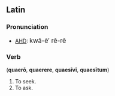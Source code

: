 ==Latin==
===Pronunciation===
*[[AHD]]: <big> kw&#259;-&#275;&prime; r&#277;-r&#277; </big>

===Verb===
('''quaer&#333;''', '''quaerere''', '''quaes&#299;v&#299;''', '''quaes&#299;tum''')
# To seek.
# To ask.